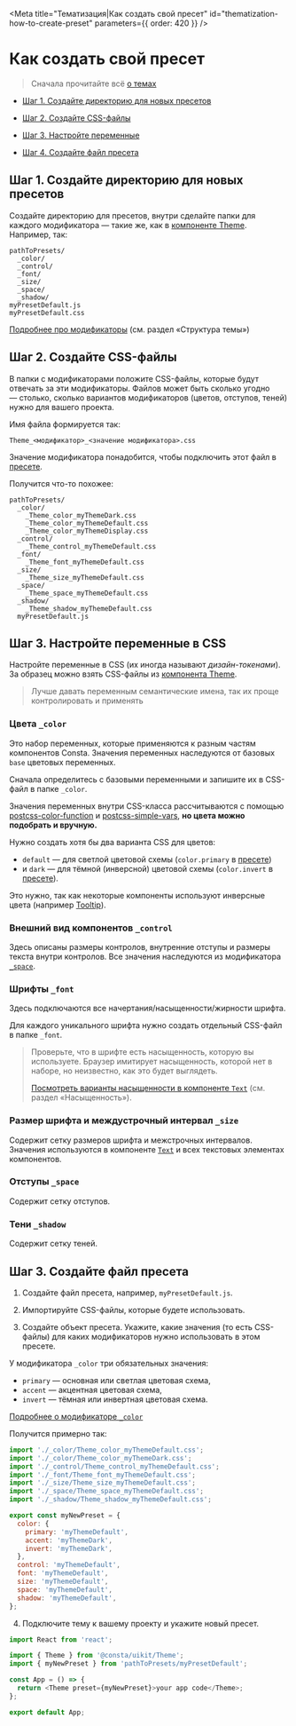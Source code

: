 
<Meta
  title="Тематизация|Как создать свой пресет"
  id="thematization-how-to-create-preset"
  parameters={{ order: 420 }}
/>

# Как создать свой пресет

> Сначала прочитайте всё [о темах](/?path=/docs/thematization-what-are-themes--page)

- [Шаг 1. Создайте директорию для новых пресетов](#шаг-1-создайте-директорию-для-новых-пресетов)
- [Шаг 2. Создайте CSS-файлы](#шаг-2-создайте-css-файлы)
- [Шаг 3. Настройте переменные](#шаг-3-настройте-переменные)

- [Шаг 4. Создайте файл пресета](#шаг-4-создайте-файл-пресета)

## Шаг 1. Создайте директорию для новых пресетов

Создайте директорию для пресетов, внутри сделайте папки для каждого модификатора — такие же, как в [компоненте Theme](https://github.com/gazprom-neft/consta-uikit/tree/master/src/components/Theme). Например, так:

```
pathToPresets/
  _color/
  _control/
  _font/
  _size/
  _space/
  _shadow/
myPresetDefault.js
myPresetDefault.css
```

[Подробнее про модификаторы](/?path=/docs/components-theme--playground) (см. раздел «Структура темы»)

## Шаг 2. Создайте CSS-файлы

В папки с модификаторами положите CSS-файлы, которые будут отвечать за эти модификаторы. Файлов может быть сколько угодно — столько, сколько вариантов модификаторов (цветов, отступов, теней) нужно для вашего проекта.

Имя файла формируется так:

`Theme_<модификатор>_<значение модификатора>.css`

Значение модификатора понадобится, чтобы подключить этот файл в [пресете](#шаг-4-создайте-файл-пресета).

Получится что-то похожее:

```
pathToPresets/
  _color/
    _Theme_color_myThemeDark.css
    _Theme_color_myThemeDefault.css
    _Theme_color_myThemeDisplay.css
  _control/
    _Theme_control_myThemeDefault.css
  _font/
    _Theme_font_myThemeDefault.css
  _size/
    _Theme_size_myThemeDefault.css
  _space/
    _Theme_space_myThemeDefault.css
  _shadow/
    _Theme_shadow_myThemeDefault.css
  myPresetDefault.js
```

## Шаг 3. Настройте переменные в CSS

Настройте переменные в CSS (их иногда называют _дизайн-токенами_). За образец можно взять CSS-файлы из [компонента Theme](https://github.com/gazprom-neft/consta-uikit/tree/master/src/components/Theme).

> Лучше давать переменным семантические имена, так их проще контролировать и применять

### Цвета `_color`

Это набор переменных, которые применяются к разным частям компонентов Consta. Значения переменных наследуются от базовых `base` цветовых переменных.

Сначала определитесь с базовыми переменными и запишите их в CSS-файл в папке `_color`.

Значения переменных внутри CSS-класса рассчитываются с помощью [postcss-color-function](https://github.com/postcss/postcss-color-function)
и [postcss-simple-vars](https://github.com/postcss/postcss-simple-vars), **но цвета можно подобрать и вручную.**

Нужно создать хотя бы два варианта CSS для цветов:

- `default` — для светлой цветовой схемы (`color.primary` в [пресете](#шаг-4-создайте-файл-пресета))
- и `dark` — для тёмной (инверсной) цветовой схемы (`color.invert` в [пресете](#шаг-4-создайте-файл-пресета)).

Это нужно, так как некоторые компоненты используют инверсные цвета (например [Tooltip](/?path=/docs/components-tooltip--tooltip-positioned-by-anchor-story)).

### Внешний вид компонентов `_control`

Здесь описаны размеры контролов, внутренние отступы и размеры текста внутри контролов.
Все значения наследуются из модификатора [`_space`](#отступы-space).

### Шрифты `_font`

Здесь подключаются все начертания/насыщенности/жирности шрифта.

Для каждого уникального шрифта нужно создать отдельный CSS-файл в папке `_font`.

> Проверьте, что в шрифте есть насыщенность, которую вы используете.
> Браузер имитирует насыщенность, которой нет в наборе, но неизвестно, как это будет выглядеть.
>
> [Посмотреть варианты насыщенности в компоненте `Text`](/?path=/docs/components-text--playground) (см. раздел «Насыщенность»).

### Размер шрифта и междустрочный интервал `_size`

Содержит сетку размеров шрифта и межстрочных интервалов. Значения используются в компоненте [`Text`](/?path=/docs/components-text--playground) и всех текстовых
элементах компонентов.

### Отступы `_space`

Содержит сетку отступов.

### Тени `_shadow`

Содержит сетку теней.

## Шаг 3. Создайте файл пресета

1. Создайте файл пресета, например, `myPresetDefault.js`.

2. Импортируйте CSS-файлы, которые будете использовать.

3. Создайте объект пресета. Укажите, какие значения (то есть CSS-файлы) для каких модификаторов нужно использовать в этом пресете.

У модификатора `_color` три обязательных значения:

- `primary` — основная или светлая цветовая схема,
- `accent` — акцентная цветовая схема,
- `invert` — тёмная или инвертная цветовая схема.

[Подробнее о модификаторе `_color`](#цвета-_color)

Получится примерно так:

```js
import './_color/Theme_color_myThemeDefault.css';
import './_color/Theme_color_myThemeDark.css';
import './_control/Theme_control_myThemeDefault.css';
import './_font/Theme_font_myThemeDefault.css';
import './_size/Theme_size_myThemeDefault.css';
import './_space/Theme_space_myThemeDefault.css';
import './_shadow/Theme_shadow_myThemeDefault.css';

export const myNewPreset = {
  color: {
    primary: 'myThemeDefault',
    accent: 'myThemeDark',
    invert: 'myThemeDark',
  },
  control: 'myThemeDefault',
  font: 'myThemeDefault',
  size: 'myThemeDefault',
  space: 'myThemeDefault',
  shadow: 'myThemeDefault',
};
```

4. Подключите тему к вашему проекту и укажите новый пресет.

```ts
import React from 'react';

import { Theme } from '@consta/uikit/Theme';
import { myNewPreset } from 'pathToPresets/myPresetDefault';

const App = () => {
  return <Theme preset={myNewPreset}>your app code</Theme>;
};

export default App;
```
